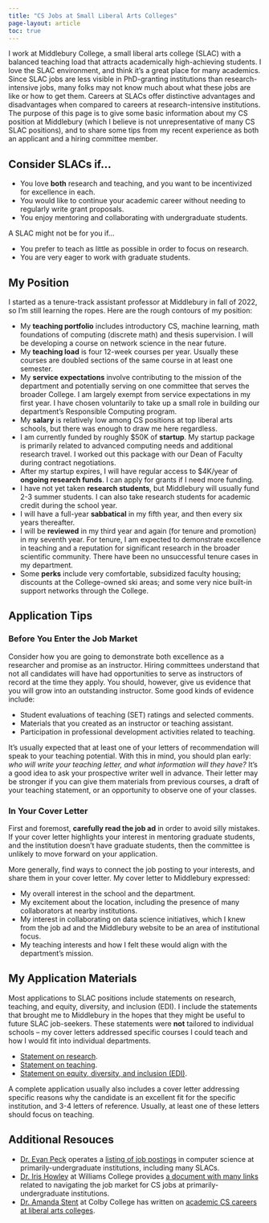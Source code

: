 ```yaml
---
title: "CS Jobs at Small Liberal Arts Colleges"
page-layout: article
toc: true
---
```


I work at Middlebury College, a small liberal arts college (SLAC) with a balanced teaching load that attracts academically high-achieving students. I love the SLAC environment, and think it's a great place for many academics. Since SLAC jobs are less visible in PhD-granting institutions than research-intensive jobs, many folks may not know much about what these jobs are like or how to get them. Careers at SLACs offer distinctive advantages and disadvantages when compared to careers at research-intensive institutions. The purpose of this page is to give some basic information about my CS position at Middlebury (which I believe is not unrepresentative of many CS SLAC positions), and to share some tips from my recent experience as both an applicant and a hiring committee member. 

## Consider SLACs if...

- You love **both** research and teaching, and you want to be incentivized for excellence in each. 
- You would like to continue your academic career without needing to regularly write grant proposals. 
- You enjoy mentoring and collaborating with undergraduate students. 

A SLAC might not be for you if...

- You prefer to teach as little as possible in order to focus on research. 
- You are very eager to work with graduate students. 

## My Position

I started as a tenure-track assistant professor at Middlebury in fall of 2022, so I'm still learning the ropes. Here are the rough contours of my position:

- My **teaching portfolio** includes introductory CS, machine learning, math foundations of computing (discrete math) and thesis supervision. I will be developing a course on network science in the near future. 
- My **teaching load** is four 12-week courses per year. Usually these courses are doubled sections of the same course in at least one semester. 
- My **service expectations** involve contributing to the mission of the department and potentially serving on one committee that serves the broader College. I am largely exempt from service expectations in my first year. I have chosen voluntarily to take up a small role in building our department's Responsible Computing program. 
- My **salary** is relatively low among CS positions at top liberal arts schools, but there was enough to draw me here regardless. 
- I am currently funded by roughly $50K of **startup**. My startup package is primarily related to advanced computing needs and additional research travel. I worked out this package with our Dean of Faculty during contract negotiations. 
- After my startup expires, I will have regular access to $4K/year of **ongoing research funds**. I can apply for grants if I need more funding. 
- I have not yet taken **research students**, but Middlebury will usually fund 2-3 summer students. I can also take research students for academic credit during the school year. 
- I will have a full-year **sabbatical** in my fifth year, and then every six years thereafter. 
- I will be **reviewed** in my third year and again (for tenure and promotion) in my seventh year. For tenure, I am expected to demonstrate excellence in teaching and a reputation for significant research in the broader scientific community. There have been no unsuccessful tenure cases in my department. 
- Some **perks** include very comfortable, subsidized faculty housing; discounts at the College-owned ski areas; and some very nice built-in support networks through the College. 

## Application Tips

### Before You Enter the Job Market

Consider how you are going to demonstrate both excellence as a researcher and promise as an instructor. Hiring committees understand that not all candidates will have had opportunities to serve as instructors of record at the time they apply. You should, however, give us evidence that you will grow into an outstanding instructor. Some good kinds of evidence include: 

- Student evaluations of teaching (SET) ratings and selected comments. 
- Materials that you created as an instructor or teaching assistant. 
- Participation in professional development activities related to teaching. 

It's usually expected that at least one of your letters of recommendation will speak to your teaching potential. With this in mind, you should plan early: *who will write your teaching letter, and what information will they have?* It's a good idea to ask your prospective writer well in advance. Their letter may be stronger if you can give them materials from previous courses, a draft of your teaching statement, or an opportunity to observe one of your classes. 

### In Your Cover Letter

First and foremost, **carefully read the job ad** in order to avoid silly mistakes.  If your cover letter highlights your interest in mentoring graduate students, and the institution doesn't have graduate students, then the committee is unlikely to move forward on your application. 

More generally, find ways to connect the job posting to your interests, and share them in your cover letter. My cover letter to Middlebury expressed:

- My overall interest in the school and the department.
- My excitement about the location, including the presence of many collaborators at nearby institutions. 
- My interest in collaborating on data science initiatives, which I knew from the job ad and the Middlebury website to be an area of institutional focus. 
- My teaching interests and how I felt these would align with the department's mission. 

## My Application Materials

Most applications to SLAC positions include statements on research, teaching, and equity, diversity, and inclusion (EDI). I include the statements that brought me to Middlebury in the hopes that they might be useful to future SLAC job-seekers. These statements were **not** tailored to individual schools -- my cover letters addressed specific courses I could teach and how I would fit into individual departments. 

- [Statement on research](assets/pdf/research-cs.pdf).
- [Statement on teaching](assets/pdf/teaching-cs.pdf).
- [Statement on equity, diversity, and inclusion (EDI)](assets/pdf/EDI.pdf).

A complete application usually also includes a cover letter addressing specific reasons why the candidate is an excellent fit for the specific institution, and 3-4 letters of reference. Usually, at least one of these letters should focus on teaching. 

## Additional Resouces

- [Dr. Evan Peck](https://evanpeck.github.io) operates a [listing of job postings](https://cs-pui.github.io/#deadlines) in computer science at primarily-undergraduate institutions, including many SLACs. 
- [Dr. Iris Howley](https://www.cs.williams.edu/~iris/) at Williams College provides [a document with many links](https://docs.google.com/document/d/1JGyp7_NJKDAjCpsm8Z5_lty0P76jk3bhPPMdQJaF0nw/edit?usp=sharing) related to navigating the job market for CS jobs at primarily-undergraduate institutions. 
- [Dr. Amanda Stent](https://amandastent.net) at Colby College has written on [academic CS careers at liberal arts colleges](https://medium.com/@ajstent/academic-cs-careers-at-liberal-arts-colleges-917b0d3e82ab). 
